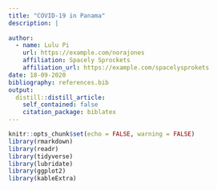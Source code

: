 ```yaml
---
title: "COVID-19 in Panama"
description: |
  
author:
  - name: Lulu Pi 
    url: https://example.com/norajones
    affiliation: Spacely Sprockets
    affiliation_url: https://example.com/spacelysprokets
date: 18-09-2020
bibliography: references.bib
output:
  distill::distill_article:
    self_contained: false
    citation_package: biblatex
---
```


```r
knitr::opts_chunk$set(echo = FALSE, warning = FALSE)
library(rmarkdown)
library(readr)
library(tidyverse)
library(lubridate)
library(ggplot2)
library(kableExtra)

```